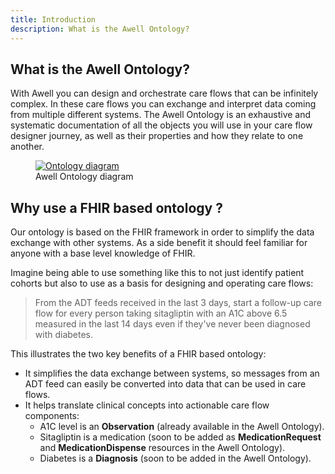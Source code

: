 ```yaml
---
title: Introduction
description: What is the Awell Ontology?
---
```


## What is the Awell Ontology?

With Awell you can design and orchestrate care flows that can be infinitely complex. In these care flows you can exchange and interpret data coming from multiple different systems. The Awell Ontology is an exhaustive and systematic documentation of all the objects you will use in your care flow designer journey, as well as their properties and how they relate to one another.

<figure className="flex flex-col justify-center text-center">
  <a
    href="/images/ontology-diagram.png"
    target="_blank"
    className="custom-link"
  >
    <img
      src="/images/ontology-diagram.png"
      alt="Ontology diagram"
      className="w-full mx-auto"
    />
  </a>
  <figcaption className="dark:text-slate-400 pt-1">Awell Ontology diagram</figcaption>
</figure>

## Why use a FHIR based ontology ?

Our ontology is based on the FHIR framework in order to simplify the data exchange with other systems. As a side benefit it should feel familiar for anyone with a base level knowledge of FHIR.

Imagine being able to use something like this to not just identify patient cohorts but also to use as a basis for designing and operating care flows:

> From the ADT feeds received in the last 3 days, start a follow-up care flow for every person taking sitagliptin with an A1C above 6.5 measured in the last 14 days even if they've never been diagnosed with diabetes.

This illustrates the two key benefits of a FHIR based ontology:
- It simplifies the data exchange between systems, so messages from an ADT feed can easily be converted into data that can be used in care flows.
- It helps translate clinical concepts into actionable care flow components:
  - A1C level is an **Observation** (already available in the Awell Ontology).
  - Sitagliptin is a medication (soon to be added as **MedicationRequest** and **MedicationDispense** resources in the Awell Ontology).
  - Diabetes is a **Diagnosis** (soon to be added in the Awell Ontology).